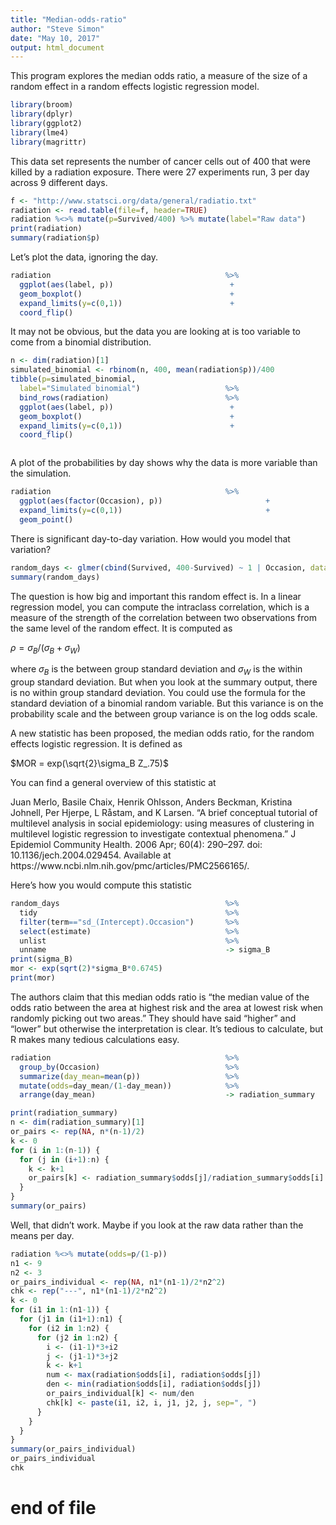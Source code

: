 ```yaml
---
title: "Median-odds-ratio"
author: "Steve Simon"
date: "May 10, 2017"
output: html_document
---
```


This program explores the median odds ratio, a measure of the size of a random effect in a random effects logistic regression model.

```r
library(broom)
library(dplyr)
library(ggplot2)
library(lme4)
library(magrittr)
```

This data set represents the number of cancer cells out of 400 that were killed by a radiation exposure. There were 27 experiments run, 3 per day across 9 different days.

```r
f <- "http://www.statsci.org/data/general/radiatio.txt"
radiation <- read.table(file=f, header=TRUE)
radiation %<>% mutate(p=Survived/400) %>% mutate(label="Raw data")
print(radiation)
summary(radiation$p)
```

Let's plot the data, ignoring the day.

```r
radiation                                       %>%
  ggplot(aes(label, p))                          +
  geom_boxplot()                                 +
  expand_limits(y=c(0,1))                        +
  coord_flip()
```

It may not be obvious, but the data you are looking at is too variable to come from a binomial distribution.

```r
n <- dim(radiation)[1]
simulated_binomial <- rbinom(n, 400, mean(radiation$p))/400
tibble(p=simulated_binomial,
  label="Simulated binomial")                   %>%
  bind_rows(radiation)                          %>%
  ggplot(aes(label, p))                          +
  geom_boxplot()                                 +
  expand_limits(y=c(0,1))                        +
  coord_flip()



```

A plot of the probabilities by day shows why the data is more variable than the simulation.

```r
radiation                                       %>%
  ggplot(aes(factor(Occasion), p))                       +
  expand_limits(y=c(0,1))                                +
  geom_point()
```

There is significant day-to-day variation. How would you model that variation?

```r
random_days <- glmer(cbind(Survived, 400-Survived) ~ 1 | Occasion, data=radiation, family=binomial)
summary(random_days)
```

The question is how big and important this random effect is. In a linear regression model, you can compute the intraclass correlation, which is a measure of the strength of the correlation between two observations from the same level of the random effect. It is computed as

$\rho=\sigma_B/(\sigma_B+\sigma_W)$

where $\sigma_B$ is the between group standard deviation and $\sigma_W$ is the within group standard deviation. But when you look at the summary output, there is no within group standard deviation. You could use the formula for the standard deviation of a binomial random variable. But this variance is on the probability scale and the between group variance is on the log odds scale.

A new statistic has been proposed, the median odds ratio, for the random effects logistic regression. It is defined as 

$MOR = exp(\sqrt{2}\sigma_B Z_.75)$

You can find a general overview of this statistic at

Juan Merlo, Basile Chaix, Henrik Ohlsson, Anders Beckman, Kristina Johnell, Per Hjerpe, L Råstam, and K Larsen. "A brief conceptual tutorial of multilevel analysis in social epidemiology: using measures of clustering in multilevel logistic regression to investigate contextual phenomena." J Epidemiol Community Health. 2006 Apr; 60(4): 290–297. doi:  10.1136/jech.2004.029454. Available at https://www.ncbi.nlm.nih.gov/pmc/articles/PMC2566165/.

Here's how you would compute this statistic

```r
random_days                                     %>%
  tidy                                          %>%
  filter(term=="sd_(Intercept).Occasion")       %>%
  select(estimate)                              %>%
  unlist                                        %>%
  unname                                        -> sigma_B
print(sigma_B)
mor <- exp(sqrt(2)*sigma_B*0.6745)
print(mor)
```

The authors claim that this median odds ratio is "the median value of the odds ratio between the area at highest risk and the area at lowest risk when randomly picking out two areas." They should have said "higher" and "lower" but otherwise the interpretation is clear. It's tedious to calculate, but R makes many tedious calculations easy.

```r
radiation                                       %>%
  group_by(Occasion)                            %>%
  summarize(day_mean=mean(p))                   %>%
  mutate(odds=day_mean/(1-day_mean))            %>%
  arrange(day_mean)                             -> radiation_summary

print(radiation_summary)
n <- dim(radiation_summary)[1]
or_pairs <- rep(NA, n*(n-1)/2)
k <- 0
for (i in 1:(n-1)) {
  for (j in (i+1):n) {
    k <- k+1
    or_pairs[k] <- radiation_summary$odds[j]/radiation_summary$odds[i]
  }
}
summary(or_pairs)
```

Well, that didn't work. Maybe if you look at the raw data rather than the means per day.

```r
radiation %<>% mutate(odds=p/(1-p))
n1 <- 9
n2 <- 3
or_pairs_individual <- rep(NA, n1*(n1-1)/2*n2^2)
chk <- rep("---", n1*(n1-1)/2*n2^2)
k <- 0
for (i1 in 1:(n1-1)) {
  for (j1 in (i1+1):n1) {
    for (i2 in 1:n2) {
      for (j2 in 1:n2) {
        i <- (i1-1)*3+i2
        j <- (j1-1)*3+j2
        k <- k+1
        num <- max(radiation$odds[i], radiation$odds[j])
        den <- min(radiation$odds[i], radiation$odds[j])
        or_pairs_individual[k] <- num/den
        chk[k] <- paste(i1, i2, i, j1, j2, j, sep=", ")
      }
    }
  }
}
summary(or_pairs_individual)
or_pairs_individual
chk
```

# end of file